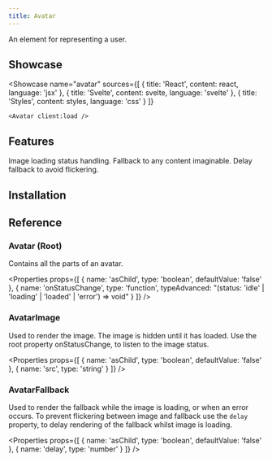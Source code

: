 ```yaml
---
title: Avatar
---
```



An element for representing a user.

## Showcase

<Showcase
	name="avatar"
	sources={[
		{ title: 'React', content: react, language: 'jsx' },
		{ title: 'Svelte', content: svelte, language: 'svelte' },
		{ title: 'Styles', content: styles, language: 'css' }
	]}
>
	<Avatar client:load />
</Showcase>

## Features

<Features>
	<Feature>Image loading status handling.</Feature>
	<Feature>Fallback to any content imaginable.</Feature>
	<Feature>Delay fallback to avoid flickering.</Feature>
</Features>

## Installation

<Installation name="avatar" />

## Reference

### Avatar (Root)

Contains all the parts of an avatar.

<Properties
	props={[
		{ name: 'asChild', type: 'boolean', defaultValue: 'false' },
		{
			name: 'onStatusChange',
			type: 'function',
			typeAdvanced:
				"(status: 'idle' | 'loading' | 'loaded' | 'error') => void"
		}
	]}
/>

### AvatarImage

Used to render the image. The image is hidden until it has loaded. Use the root property onStatusChange, to listen to the image status.

<Properties
	props={[
		{ name: 'asChild', type: 'boolean', defaultValue: 'false' },
		{ name: 'src', type: 'string' }
	]}
/>

### AvatarFallback

Used to render the fallback while the image is loading, or when an error occurs. To prevent flickering between image and fallback use the `delay` property, to delay rendering of the fallback whilst image is loading.

<Properties
	props={[
		{ name: 'asChild', type: 'boolean', defaultValue: 'false' },
		{ name: 'delay', type: 'number' }
	]}
/>
